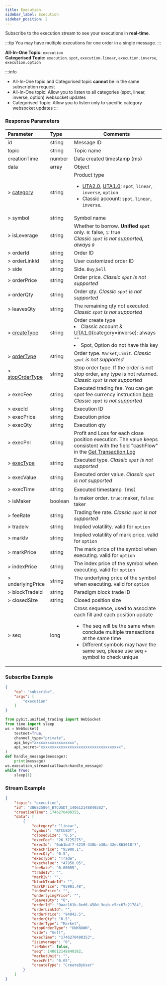 ```yaml
---
title: Execution
sidebar_label: Execution
sidebar_position: 2
---
```


Subscribe to the execution stream to see your executions in **real-time**.

:::tip
You may have multiple executions for one order in a single message.
:::

**All-In-One Topic:** `execution`<br/>
**Categorised Topic:** `execution.spot`, `execution.linear`, `execution.inverse`, `execution.option`

:::info
* All-In-One topic and Categorised topic **cannot** be in the same subscription request
* All-In-One topic: Allow you to listen to all categories (spot, linear, inverse, option) websocket updates
* Categorised Topic: Allow you to listen only to specific category websocket updates
:::

### Response Parameters
| Parameter | Type | Comments|
|:----- |:-----|----- |
|id |string |Message ID|
|topic |string |Topic name |
|creationTime |number |Data created timestamp (ms) |
|data |array |Object |
|> [category](../../enum#category) | string  | Product type <ul><li>[UTA2.0](../../acct-mode#uta-20), [UTA1.0](../../acct-mode#uta-10): `spot`, `linear`, `inverse`, `option`</li><li>Classic account: `spot`, `linear`, `inverse`.</li></ul>|
|> symbol |string   |Symbol name |
|> isLeverage |string |Whether to borrow. **Unified `spot`** only. `0`: false, `1`: true<br/>_Classic `spot` is not supported, always `0`_|
|> orderId |string |Order ID |
|> orderLinkId |string |User customized order ID |
|> side |string |Side. `Buy`,`Sell` |
|> orderPrice |string |Order price. _Classic `spot` is not supported_ |
|> orderQty |string |Order qty. _Classic `spot` is not supported_ |
|> leavesQty |string |The remaining qty not executed. _Classic `spot` is not supported_ |
|> [createType](../../enum#createtype) |string |Order create type <li>Classic account & [UTA1.0](../../acct-mode#uta-10)(category=inverse): always `""`</li><li>Spot, Option do not have this key</li> |
|> [orderType](../../enum#ordertype) |string |Order type. `Market`,`Limit`. _Classic `spot` is not supported_ |
|> [stopOrderType](../../enum#stopordertype) |string |Stop order type. If the order is not stop order, any type is not returned. _Classic `spot` is not supported_ |
|> execFee |string |Executed trading fee. You can get spot fee currency instruction [here](../../enum#spot-fee-currency-instruction)<br/>_Classic `spot` is not supported_ |
|> execId |string |Execution ID |
|> execPrice |string |Execution price |
|> execQty |string |Execution qty |
|> execPnl |string |Profit and Loss for each close position execution. The value keeps consistent with the field "cashFlow" in the [Get Transaction Log](../../account/transaction-log)|
|> [execType](../../enum#exectype) |string |Executed type. _Classic `spot` is not supported_ |
|> execValue |string |Executed order value. _Classic `spot` is not supported_ |
|> execTime |string |Executed timestamp（ms） |
|> isMaker |boolean |Is maker order. `true`: maker, `false`: taker|
|> feeRate |string |Trading fee rate. _Classic `spot` is not supported_ |
|> tradeIv |string |Implied volatility. valid for `option` |
|> markIv |string |Implied volatility of mark price. valid for `option`|
|> markPrice |string |The mark price of the symbol when executing. valid for `option` |
|> indexPrice |string |The index price of the symbol when executing. valid for `option` |
|> underlyingPrice |string |The underlying price of the symbol when executing. valid for `option`|
|> blockTradeId |string |Paradigm block trade ID|
|> closedSize |string |Closed position size |
|> seq |long |Cross sequence, used to associate each fill and each position update<ul><li>The seq will be the same when conclude multiple transactions at the same time</li><li>Different symbols may have the same seq, please use seq + symbol to check unique</li></ul>|

### Subscribe Example
```json
{
    "op": "subscribe",
    "args": [
        "execution"
    ]
}
```

```python
from pybit.unified_trading import WebSocket
from time import sleep
ws = WebSocket(
    testnet=True,
    channel_type="private",
    api_key="xxxxxxxxxxxxxxxxxx",
    api_secret="xxxxxxxxxxxxxxxxxxxxxxxxxxxxxxxxxxxx",
)
def handle_message(message):
    print(message)
ws.execution_stream(callback=handle_message)
while True:
    sleep(1)
```

### Stream Example

```json
{
    "topic": "execution",
    "id": "386825804_BTCUSDT_140612148849382",
    "creationTime": 1746270400355,
    "data": [
        {
            "category": "linear",
            "symbol": "BTCUSDT",
            "closedSize": "0.5",
            "execFee": "26.3725275",
            "execId": "0ab1bdf7-4219-438b-b30a-32ec863018f7",
            "execPrice": "95900.1",
            "execQty": "0.5",
            "execType": "Trade",
            "execValue": "47950.05",
            "feeRate": "0.00055",
            "tradeIv": "",
            "markIv": "",
            "blockTradeId": "",
            "markPrice": "95901.48",
            "indexPrice": "",
            "underlyingPrice": "",
            "leavesQty": "0",
            "orderId": "9aac161b-8ed6-450d-9cab-c5cc67c21784",
            "orderLinkId": "",
            "orderPrice": "94942.5",
            "orderQty": "0.5",
            "orderType": "Market",
            "stopOrderType": "UNKNOWN",
            "side": "Sell",
            "execTime": "1746270400353",
            "isLeverage": "0",
            "isMaker": false,
            "seq": 140612148849382,
            "marketUnit": "",
            "execPnl": "0.05",
            "createType": "CreateByUser"
        }
    ]
}
```
